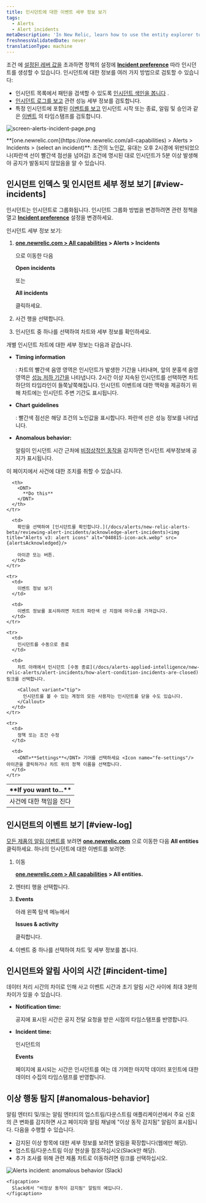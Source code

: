 ```yaml
---
title: 인시던트에 대한 이벤트 세부 정보 보기
tags:
  - Alerts
  - Alert incidents
metaDescription: 'In New Relic, learn how to use the entity explorer to find and review alerts incidents.'
freshnessValidatedDate: never
translationType: machine
---
```





조건 에 [설정된 레버 값을](/docs/alerts/new-relic-alerts-beta/configuring-alert-policies/define-thresholds-trigger-alert) [](/docs/alerts/new-relic-alerts-beta/configuring-alert-policies/define-alert-conditions)초과하면 정책의 설정에 <DNT>**[Incident preference](/docs/alerts/new-relic-alerts/configuring-alert-policies/specify-when-new-relic-creates-incidents)**</DNT> <InlinePopover type="alerts"/>따라 인시던트를 생성할 수 있습니다. 인시던트에 대한 정보를 여러 가지 방법으로 검토할 수 있습니다:

* 인시던트 목록에서 패턴을 검색할 수 있도록 [인시던트 색인을 봅니다](#view-incidents) .
* [인시던트 로그를 보고](#view-log) 관련 성능 세부 정보를 검토합니다.
* 특정 인시던트에 포함된 [이벤트를 보고](#incident-time) 인시던트 시작 또는 종료, 알림 및 승인과 같은 [이벤트](/docs/using-new-relic/welcome-new-relic/get-started/glossary#event) 의 타임스탬프를 검토합니다.

<img
  title="screen-alerts-incident-page.png"
  alt="screen-alerts-incident-page.png"
  src={alertsIncidentPage}
/>

<figcaption>
  <DNT>**[one.newrelic.com](https://one.newrelic.com/all-capabilities) > Alerts > Incidents > (select an incident)**</DNT>: 조건의 노인값, 유대는 오후 2시경에 위반되었으나(파란색 선이 빨간색 점선을 넘어감) 조건에 명시된 대로 인시던트가 5분 이상 발생해야 공지가 발동되지 않았음을 알 수 있습니다.
</figcaption>

## 인시던트 인덱스 및 인시던트 세부 정보 보기 [#view-incidents]

인시던트는 인시던트로 그룹화됩니다. 인시던트 그룹화 방법을 변경하려면 관련 정책을 열고 [<DNT>**Incident preference**</DNT>](/docs/alerts/new-relic-alerts-beta/reviewing-alert-incidents/specify-when-new-relic-creates-incidents) 설정을 변경하세요.

인시던트 세부 정보 보기:

1. <DNT>**[one.newrelic.com > All capabilities](https://one.newrelic.com/all-capabilities) > Alerts > Incidents**</DNT>

   으로 이동한 다음

   <DNT>**Open incidents**</DNT>

   또는

   <DNT>**All incidents**</DNT>

   클릭하세요.

2. 사건 행을 선택합니다.

3. 인시던트 중 하나를 선택하여 차트와 세부 정보를 확인하세요.

개별 인시던트 차트에 대한 세부 정보는 다음과 같습니다.

* <DNT>**Timing information**</DNT>

  : 차트의 빨간색 음영 영역은 인시던트가 발생한 기간을 나타내며, 앞의 분홍색 음영 영역은 [성능 저하 기간을](/docs/using-new-relic/welcome-new-relic/get-started/glossary#degradation-period) 나타냅니다. 2시간 이상 지속된 인시던트를 선택하면 차트 하단의 타임라인이 들쭉날쭉해집니다. 인시던트 이벤트에 대한 맥락을 제공하기 위해 차트에는 인시던트 주변 기간도 표시됩니다.

* <DNT>**Chart guidelines**</DNT>

  : 빨간색 점선은 해당 조건의 노인값을 표시합니다. 파란색 선은 성능 정보를 나타냅니다.

* <DNT>**Anomalous behavior:**</DNT>

  알림이 인시던트 시간 근처에 [비정상적인 동작을](#anomalous-behavior) 감지하면 인시던트 세부정보에 공지가 표시됩니다.

이 페이지에서 사건에 대한 조치를 취할 수 있습니다.

<table>
  <thead>
    <tr>
      <th width={250}>
        <DNT>
          **If you want to...**
        </DNT>
      </th>

      <th>
        <DNT>
          **Do this**
        </DNT>
      </th>
    </tr>
  </thead>

  <tbody>
    <tr>
      <td>
        사건에 대한 책임을 진다
      </td>

      <td>
        확인을 선택하여 [인시던트를 확인합니다.](/docs/alerts/new-relic-alerts-beta/reviewing-alert-incidents/acknowledge-alert-incidents)<img title="Alerts v3: alert icons" alt="040815-icon-ack.webp" src={alertsAcknowledged}/>

        아이콘 또는 버튼.
      </td>
    </tr>

    <tr>
      <td>
        이벤트 정보 보기
      </td>

      <td>
        이벤트 정보를 표시하려면 차트의 파란색 선 지점에 마우스를 가져갑니다.
      </td>
    </tr>

    <tr>
      <td>
        인시던트를 수동으로 종료
      </td>

      <td>
        차트 아래에서 인시던트 [수동 종료](/docs/alerts-applied-intelligence/new-relic-alerts/alert-incidents/how-alert-condition-incidents-are-closed) 링크를 선택합니다.

        <Callout variant="tip">
          인시던트를 볼 수 있는 계정의 모든 사용자는 인시던트를 닫을 수도 있습니다.
        </Callout>
      </td>
    </tr>

    <tr>
      <td>
        정책 또는 조건 수정
      </td>

      <td>
        <DNT>**Settings**</DNT> 기어를 선택하세요 <Icon name="fe-settings"/> 아이콘을 클릭하거나 차트 위의 정책 이름을 선택합니다.
      </td>
    </tr>
  </tbody>
</table>

## 인시던트의 이벤트 보기 [#view-log]

[모든 제품의 알림 이벤트를](/docs/alerts/new-relic-alerts-beta/reviewing-events/review-events-across-products) 보려면 <DNT>**[one.newrelic.com](https://one.newrelic.com/all-capabilities)**</DNT> 으로 이동한 다음 <DNT>**All entities**</DNT> 클릭하세요. 하나의 인시던트에 대한 이벤트를 보려면:

1. 이동

   <DNT>**[one.newrelic.com > All capabilities](https://one.newrelic.com/all-capabilities) > All entities.**</DNT>

2. 엔터티 행을 선택합니다.

3. <DNT>**Events**</DNT>

   아래 왼쪽 탐색 메뉴에서

   <DNT>**Issues & activity**</DNT>

   클릭합니다.

4. 이벤트 중 하나를 선택하여 차트 및 세부 정보를 봅니다.

## 인시던트와 알림 사이의 시간 [#incident-time]

데이터 처리 시간의 차이로 인해 사고 이벤트 시간과 초기 알림 시간 사이에 최대 3분의 차이가 있을 수 있습니다.

* <DNT>**Notification time:**</DNT>

  공지에 표시된 시간은 공지 전달 요청을 받은 시점의 타임스탬프를 반영합니다.

* <DNT>**Incident time:**</DNT>

  인시던트의

  <DNT>**Events**</DNT>

  페이지에 표시되는 시간은 인시던트를 여는 데 기여한 마지막 데이터 포인트에 대한 데이터 수집의 타임스탬프를 반영합니다.

## 이상 행동 탐지 [#anomalous-behavior]

알림 엔터티 및/또는 알림 엔터티의 업스트림/다운스트림 애플리케이션에서 주요 신호의 큰 변화를 감지하면 사고 페이지와 알림 채널에 "이상 동작 감지됨" 알림이 표시됩니다. 다음을 수행할 수 있습니다.

* 감지된 이상 항목에 대한 세부 정보를 보려면 알림을 확장합니다(웹에만 해당).
* 업스트림/다운스트림 이상 현상을 참조하십시오(Slack만 해당).
* 추가 조사를 위해 관련 제품 차트로 이동하려면 링크를 선택하십시오.

<CollapserGroup>
  <Collapser
    id="slack-notification"
    title="Slack의 경고 알림"
  >
    <img
      title="Alerts incident: anomalous behavior (Slack)"
      alt="Alerts incident: anomalous behavior (Slack)"
      src={alertsIncidentContextinSlack}
    />

    <figcaption>
      Slack에서 "비정상 동작이 감지됨" 알림의 예입니다.
    </figcaption>
  </Collapser>
</CollapserGroup>